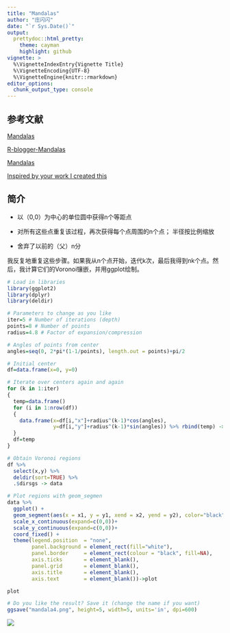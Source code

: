 ```yaml
---
title: "Mandalas"
author: "庄闪闪"
date: "`r Sys.Date()`"
output:
  prettydoc::html_pretty:
    theme: cayman
    highlight: github
vignette: >
  %\VignetteIndexEntry{Vignette Title}
  %\VignetteEncoding{UTF-8}
  %\VignetteEngine{knitr::rmarkdown}
editor_options: 
  chunk_output_type: console
---
```


## 参考文献

[Mandalas](https://github.com/aschinchon/mandalas)

[R-blogger-Mandalas](https://www.r-bloggers.com/2018/02/mandalas/)

[Mandalas](https://fronkonstin.com/2018/02/14/mandalas/)

[Inspired by your work I created this](https://hrafnkelle.github.io/p5mandalas/)


## 简介

- 以（0,0）为中心的单位圆中获得n个等距点

- 对所有这些点重复该过程，再次获得每个点周围的n个点； 半径按比例缩放

- 舍弃了以前的（父）n分


我反复地重复这些步骤。如果我从n个点开始，迭代k次，最后我得到nk个点。然后，我计算它们的Voronoi镶嵌，并用ggplot绘制。

```r
# Load in libraries
library(ggplot2)
library(dplyr)
library(deldir)

# Parameters to change as you like
iter=5 # Number of iterations (depth)
points=8 # Number of points
radius=4.8 # Factor of expansion/compression

# Angles of points from center
angles=seq(0, 2*pi*(1-1/points), length.out = points)+pi/2

# Initial center
df=data.frame(x=0, y=0)

# Iterate over centers again and again
for (k in 1:iter)
{
  temp=data.frame()
  for (i in 1:nrow(df))
  {
    data.frame(x=df[i,"x"]+radius^(k-1)*cos(angles),
               y=df[i,"y"]+radius^(k-1)*sin(angles)) %>% rbind(temp) -> temp
  }
  df=temp
}

# Obtain Voronoi regions
df %>%
  select(x,y) %>%
  deldir(sort=TRUE) %>%
  .$dirsgs -> data

# Plot regions with geom_segmen
data %>%
  ggplot() +
  geom_segment(aes(x = x1, y = y1, xend = x2, yend = y2), color="black") +
  scale_x_continuous(expand=c(0,0))+
  scale_y_continuous(expand=c(0,0))+
  coord_fixed() +
  theme(legend.position  = "none",
        panel.background = element_rect(fill="white"),
        panel.border     = element_rect(colour = "black", fill=NA),
        axis.ticks       = element_blank(),
        panel.grid       = element_blank(),
        axis.title       = element_blank(),
        axis.text        = element_blank())->plot

plot

# Do you like the result? Save it (change the name if you want)
ggsave("mandala4.png", height=5, width=5, units='in', dpi=600)

```

![](1.jpg)








